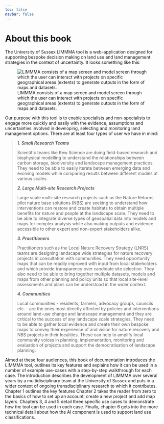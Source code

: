 ```yaml
---
toc: false
navbar: false
---
```


# About this book {.unnumbered}

The University of Sussex LIMMMA tool is a web-application designed for supporting bespoke decision making on land use and land management strategies in the context of uncertainty. It looks something like this:

![LIMMMA consists of a map screen and model screen through which the user can interact with projects on specific geographical areas (extents) to generate outputs in the form of maps and datasets.](images/project-extent-map-model-output.png)

Our purpose with this tool is to enable specialists and non-specialists to engage more quickly and easily with the evidence, assumptions and uncertainties involved in developing, selecting and monitoring land management options. There are at least four types of user we have in mind:

> ***1. Small Research Teams***
>
> Scientific teams like Kew Science are doing field-based research and biophysical modelling to understand the relationships between carbon storage, biodiversity and landscape management practices. They need to be able to easily iterate between emerging data and evolving models while comparing results between different models at various scales.
>
> ***2. Large Multi-site Research Projects***
>
> Large scale multi-site research projects such as the Nature Returns pilot nature base solutions (NBS) are seeking to understand how interventions can restore and create habitats to obtain multiple benefits for nature and people at the landscape scale. They need to be able to integrate diverse types of geospatial data into models and maps for complex analysis while also making outputs and evidence accessible to other expert and non-expert stakeholders alike.
>
>  ***3. Practitioners***
>
> Practitioners such as the Local Nature Recovery Strategy (LNRS) teams are designing landscape wide strategies for nature recovery projects in consultation with communities. They need opportunity maps that can be readily improved with input from local stakeholders and which provide transparency over candidate site selection. They also need to be able to bring together multiple datasets, models and maps from other planning and policy units so that local site-level assessments and plans can be understood in the wider context.
>
> ***4. Communities***
>
> Local communities - residents, farmers, advocacy groups, councils etc. - are the ones most directly affected by policies and interventions around land-use change and landscape management and they are critical to the success of any landscape scale strategies. They need to be able to gather local evidence and create their own bespoke maps to convey their experience of and vision for nature recovery and NBS projects in their localities. These can help to amplify local community voices in planning, implementation, monitoring and evaluation of projects and support the democratisation of landscape planning.

Aimed at these four audiences, this book of documentation introduces the LIMMMA tool, outlines its key features and explains how it can be used in a number of example use-cases with a step-by-step walkthrough for each case.
The introduction describes the development of LIMMMA over several years by a multidisciplinary team at the University of Sussex and puts in a wider context of ongoing transdisciplinary research to which it contributes.
Chapter 1 outlines the key features
Chapter 2 takes the reader from zero to the basics of how to set up an account, create a new project and add map layers.
Chapters 3, 4 and 5 detail three specific use cases to demonstrate how the tool can be used in each case.
Finally, chapter 6 gets into the more technical detail about how the AI component is used to support land use classifications.